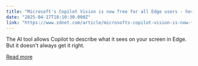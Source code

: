 ```yaml
---
title: "Microsoft's Copilot Vision is now free for all Edge users - here's how it works"
date: "2025-04-17T18:10:30.000Z"
link: "https://www.zdnet.com/article/microsofts-copilot-vision-is-now-free-for-all-edge-users-heres-how-it-works/"
---
```


The AI tool allows Copilot to describe what it sees on your screen in Edge. But it doesn't always get it right.

[Read more](https://www.zdnet.com/article/microsofts-copilot-vision-is-now-free-for-all-edge-users-heres-how-it-works/)
